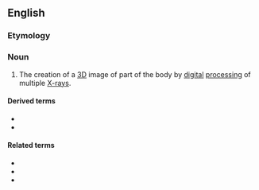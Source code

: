 ==English==

===Etymology===
{{prefix|en|tomo|synthesis}}

===Noun===
{{en-noun|~|tomosyntheses}}

# The creation of a [[3D]] image of part of the body by [[digital]] [[processing]] of multiple [[X-ray]]s.

====Derived terms====
* {{l|en|tomosynthetic}}
* {{l|en|tomosynthetically}}

====Related terms====
* {{l|en|computed tomography}}
* {{l|en|CT}}
* {{l|en|tomography}}